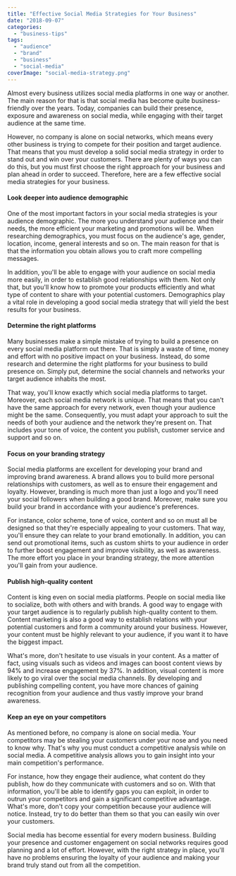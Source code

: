 ```yaml
---
title: "Effective Social Media Strategies for Your Business"
date: "2018-09-07"
categories: 
  - "business-tips"
tags: 
  - "audience"
  - "brand"
  - "business"
  - "social-media"
coverImage: "social-media-strategy.png"
---
```


Almost every business utilizes social media platforms in one way or another. The main reason for that is that social media has become quite business-friendly over the years. Today, companies can build their presence, exposure and awareness on social media, while engaging with their target audience at the same time.

However, no company is alone on social networks, which means every other business is trying to compete for their position and target audience. That means that you must develop a solid social media strategy in order to stand out and win over your customers. There are plenty of ways you can do this, but you must first choose the right approach for your business and plan ahead in order to succeed. Therefore, here are a few effective social media strategies for your business.

#### Look deeper into audience demographic

One of the most important factors in your social media strategies is your audience demographic. The more you understand your audience and their needs, the more efficient your marketing and promotions will be. When researching demographics, you must focus on the audience's age, gender, location, income, general interests and so on. The main reason for that is that the information you obtain allows you to craft more compelling messages.

In addition, you'll be able to engage with your audience on social media more easily, in order to establish good relationships with them. Not only that, but you'll know how to promote your products efficiently and what type of content to share with your potential customers. Demographics play a vital role in developing a good social media strategy that will yield the best results for your business.

#### Determine the right platforms

Many businesses make a simple mistake of trying to build a presence on every social media platform out there. That is simply a waste of time, money and effort with no positive impact on your business. Instead, do some research and determine the right platforms for your business to build presence on. Simply put, determine the social channels and networks your target audience inhabits the most.

That way, you'll know exactly which social media platforms to target. Moreover, each social media network is unique. That means that you can't have the same approach for every network, even though your audience might be the same. Consequently, you must adapt your approach to suit the needs of both your audience and the network they're present on. That includes your tone of voice, the content you publish, customer service and support and so on.

#### **F**ocus on your branding strategy

Social media platforms are excellent for developing your brand and improving brand awareness. A brand allows you to build more personal relationships with customers, as well as to ensure their engagement and loyalty. However, branding is much more than just a logo and you'll need your social followers when building a good brand. Moreover, make sure you build your brand in accordance with your audience's preferences.

For instance, color scheme, tone of voice, content and so on must all be designed so that they're especially appealing to your customers. That way, you'll ensure they can relate to your brand emotionally. In addition, you can send out promotional items, such as custom shirts to your audience in order to further boost engagement and improve visibility, as well as awareness. The more effort you place in your branding strategy, the more attention you'll gain from your audience.

#### Publish high-quality content

Content is king even on social media platforms. People on social media like to socialize, both with others and with brands. A good way to engage with your target audience is to regularly publish high-quality content to them. Content marketing is also a good way to establish relations with your potential customers and form a community around your business. However, your content must be highly relevant to your audience, if you want it to have the biggest impact.

What's more, don't hesitate to use visuals in your content. As a matter of fact, using visuals such as videos and images can boost content views by 94% and increase engagement by 37%. In addition, visual content is more likely to go viral over the social media channels. By developing and publishing compelling content, you have more chances of gaining recognition from your audience and thus vastly improve your brand awareness.

#### Keep an eye on your competitors

As mentioned before, no company is alone on social media. Your competitors may be stealing your customers under your nose and you need to know why. That's why you must conduct a competitive analysis while on social media. A competitive analysis allows you to gain insight into your main competition's performance.

For instance, how they engage their audience, what content do they publish, how do they communicate with customers and so on. With that information, you'll be able to identify gaps you can exploit, in order to outrun your competitors and gain a significant competitive advantage. What's more, don't copy your competition because your audience will notice. Instead, try to do better than them so that you can easily win over your customers.

Social media has become essential for every modern business. Building your presence and customer engagement on social networks requires good planning and a lot of effort. However, with the right strategy in place, you'll have no problems ensuring the loyalty of your audience and making your brand truly stand out from all the competition.
